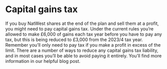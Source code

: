 # Capital gains tax

If you buy NatWest shares at the end of the plan and sell them at a profit, you might need to pay capital gains tax.
Under the current rules you’re allowed to make £6,000 of gains each tax year before you have to pay any tax, but this is being reduced to £3,000 from the 2023/4 tax year.
Remember you’ll only need to pay tax if you make a profit in excess of the limit.
There are a number of ways to reduce any capital gains tax liability, and in most cases you’ll be able to avoid paying it entirely. You’ll find more information in our helpful blog post.